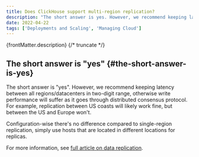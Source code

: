 ```yaml
---
title: Does ClickHouse support multi-region replication?
description: "The short answer is yes. However, we recommend keeping latency between all regions/datacenters in two-digit range, otherwise write performance will suffer as it goes through distributed consensus protocol."
date: 2022-04-22
tags: ['Deployments and Scaling', 'Managing Cloud']
---
```


{frontMatter.description}
{/* truncate */}

## The short answer is "yes" {#the-short-answer-is-yes}

The short answer is "yes". However, we recommend keeping latency between all regions/datacenters in two-digit range, otherwise write performance will suffer as it goes through distributed consensus protocol. For example, replication between US coasts will likely work fine, but between the US and Europe won't.

Configuration-wise there's no difference compared to single-region replication, simply use hosts that are located in different locations for replicas.

For more information, see [full article on data replication](https://clickhouse.com/docs/en/engines/table-engines/mergetree-family/replication).
